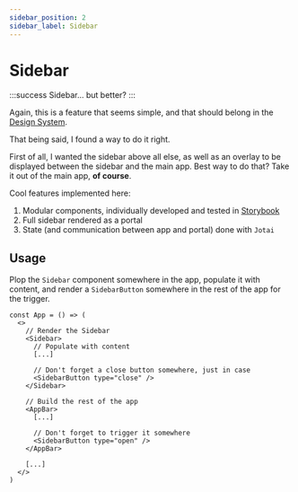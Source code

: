 ```yaml
---
sidebar_position: 2
sidebar_label: Sidebar
---
```


# Sidebar

:::success
Sidebar... but better?
:::

Again, this is a feature that seems simple, and that should belong in the [Design System]('./ui'). 

That being said, I found a way to do it right. 

First of all, I wanted the sidebar above all else, as well as an overlay to be displayed between the sidebar and the main app. Best way to do that? Take it out of the main app, **of course**.

Cool features implemented here: 
1. Modular components, individually developed and tested in [Storybook](https://librario-storybook.vercel.app/?path=/story/features-sidebar-sidebar--sidebar)
2. Full sidebar rendered as a portal
3. State (and communication between app and portal) done with `Jotai`

## Usage

Plop the `Sidebar` component somewhere in the app, populate it with content, and render a `SidebarButton` somewhere in the rest of the app for the trigger.

```tsx
const App = () => (
  <>
    // Render the Sidebar
    <Sidebar>
      // Populate with content
      [...]
      
      // Don't forget a close button somewhere, just in case
      <SidebarButton type="close" />
    </Sidebar>

    // Build the rest of the app
    <AppBar> 
      [...]

      // Don't forget to trigger it somewhere
      <SidebarButton type="open" />
    </AppBar>

    [...]
  </>
)
```